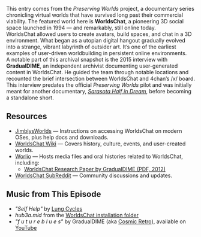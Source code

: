 This entry comes from the *Preserving Worlds* project, a documentary series chronicling virtual worlds that have survived long past their commercial viability. The featured world here is **WorldsChat**, a pioneering 3D social space launched in 1994 — and remarkably, still online today.  
WorldsChat allowed users to create avatars, build spaces, and chat in a 3D environment. What began as a utopian digital hangout gradually evolved into a strange, vibrant labyrinth of outsider art. It’s one of the earliest examples of user-driven worldbuilding in persistent online environments.  
A notable part of this archival snapshot is the 2015 interview with **GradualDIME**, an independent archivist documenting user-generated content in WorldsChat. He guided the team through notable locations and recounted the brief intersection between WorldsChat and 4chan’s /x/ board.  
This interview predates the official *Preserving Worlds* pilot and was initially meant for another documentary, *[Sarasota Half in Dream](https://sarasotamovie.com/)*, before becoming a standalone short.  

## Resources

- [JimblysWorlds](http://users.worldsonline.com/users/jimbly/) — Instructions on accessing WorldsChat on modern OSes, plus help docs and downloads.
- [WorldsChat Wiki](https://worldschat.fandom.com/wiki/Worlds_Chat) — Covers history, culture, events, and user-created worlds.
- [Worlio](https://worlio.com/library/) — Hosts media files and oral histories related to WorldsChat, including:
  - [WorldsChat Research Paper by GradualDIME (PDF, 2012)](https://files.worlio.com/files/WorldsPlayer/misc/Worlds%20Research%20Papers%20by%20GradualDIME.pdf)
- [WorldsChat SubReddit](https://www.reddit.com/r/worldsonline/) — Community discussions and updates.

## Music from This Episode

- *"Self Help"* by [Lung Cycles](https://lilytapesanddiscs.bandcamp.com/)
- *hub3a.mid* from the [WorldsChat installation folder](https://files.worlio.com/files/WorldsChat/media/soundtrack/ChatGold/)
- *"f u t u r e b l u e s"* by GradualDIME (aka [Cosmic Retro](https://soundcloud.com/cosmic-retro)), available on [YouTube](https://www.youtube.com/watch?v=ba-NHcfu-IE)
